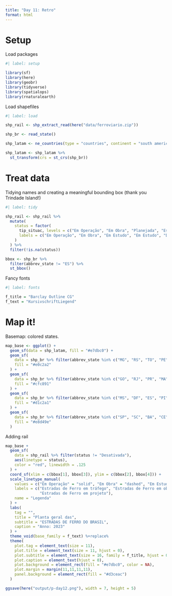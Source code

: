 ```yaml
---
title: "Day 11: Retro"
format: html
---
```


# Setup

Load packages 
```r
#| label: setup

library(sf)
library(here)
library(geobr)
library(tidyverse)
library(spatialops)
library(rnaturalearth)
```

Load shapefiles
```r
#| label: load

shp_rail <- shp_extract_read(here("data/ferroviario.zip"))

shp_br <- read_state()

shp_latam <- ne_countries(type = "countries", continent = "south america", returnclass = "sf")

shp_latam <- shp_latam %>% 
  st_transform(crs = st_crs(shp_br))
```



# Treat data

Tidying names and creating a meaningful bounding box (thank you Trindade Island!)
```r
#| label: tidy

shp_rail <- shp_rail %>% 
  mutate(
    status = factor(
      tip_situac, levels = c("Em Operação", "Em Obra", "Planejada", "Estudo", "Desativada", NA),
      labels = c("Em Operação", "Em Obra", "Em Estudo", "Em Estudo", "Desativada")
    )
  ) %>% 
  filter(!is.na(status))

bbox <- shp_br %>% 
  filter(abbrev_state != "ES") %>% 
  st_bbox()
```

Fancy fonts
```r
#| label: fonts

f_title = "Barclay Outline CG"
f_text = "KursivschriftLiegend"
```



# Map it!

Basemap: colored states.
```r
map_base <- ggplot() +
  geom_sf(data = shp_latam, fill = "#e7dbc0") +
  geom_sf(
    data = shp_br %>% filter(abbrev_state %in% c("MG", "RS", "TO", "PE", "AM")), 
    fill = "#e0c2a2"
  ) +
  geom_sf(
    data = shp_br %>% filter(abbrev_state %in% c("GO", "RJ", "PR", "MA", "AL", "RN", "AP", "RO")),
    fill = "#cfc891"
  ) +
  geom_sf(
    data = shp_br %>% filter(abbrev_state %in% c("MS", "DF", "ES", "PI", "PB", "SE", "PA")), 
    fill = "#d1c2a1"
  ) +
  geom_sf(
    data = shp_br %>% filter(abbrev_state %in% c("SP", "SC", "BA", "CE", "MT", "RR", "AC")), 
    fill = "#e8d49e"
  )
```

Adding rail
```r
map_base + 
  geom_sf(
    data = shp_rail %>% filter(status != "Desativada"), 
    aes(linetype = status),
    color = "red", linewidth = .125
  ) +
  coord_sf(xlim = c(bbox[1], bbox[3]), ylim = c(bbox[2], bbox[4])) +
  scale_linetype_manual(
    values = c("Em Operação" = "solid", "Em Obra" = "dashed", "Em Estudo" = "dotted"),
    labels = c("Estradas de Ferro em tráfego", "Estradas de Ferro em obra", 
               "Estradas de Ferro em projeto"), 
    name = "Legenda"
  ) +
  labs(
    tag = "",
    title = "Planta geral das",
    subtitle = "ESTRADAS DE FERRO DO BRASIL",
    caption = "Anno: 2023"
  ) + 
  theme_void(base_family = f_text) %+replace%
  theme(
    plot.tag = element_text(size = 11),
    plot.title = element_text(size = 11, hjust = 0),
    plot.subtitle = element_text(size = 16, family = f_title, hjust = 0),
    plot.caption = element_text(hjust = 0),
    plot.background = element_rect(fill = "#e7dbc0", color = NA),
    plot.margin = margin(11,11,11,11),
    panel.background = element_rect(fill = "#d3ceac")
  )

ggsave(here("output/p-day12.png"), width = 7, height = 5)
```


